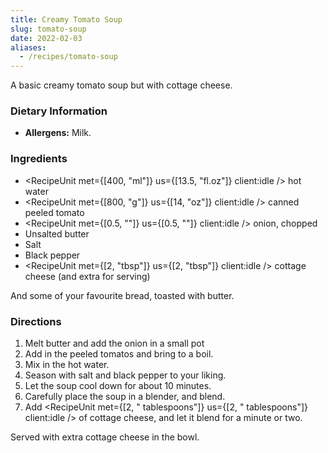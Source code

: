 ```yaml
---
title: Creamy Tomato Soup
slug: tomato-soup
date: 2022-02-03
aliases:
  - /recipes/tomato-soup
---
```


A basic creamy tomato soup but with cottage cheese.

### Dietary Information

- **Allergens:** Milk.


<Recipe defaultServing={2} client:load />

### Ingredients

- <RecipeUnit met={[400, "ml"]} us={[13.5, "fl.oz"]} client:idle /> hot water
- <RecipeUnit met={[800, "g"]} us={[14, "oz"]} client:idle /> canned peeled
  tomato
- <RecipeUnit met={[0.5, ""]} us={[0.5, ""]} client:idle /> onion, chopped
- Unsalted butter
- Salt
- Black pepper
- <RecipeUnit met={[2, "tbsp"]} us={[2, "tbsp"]} client:idle /> cottage cheese
  (and extra for serving)

And some of your favourite bread, toasted with butter.

### Directions

1. Melt butter and add the onion in a small pot
2. Add in the peeled tomatos and bring to a boil.
3. Mix in the hot water.
4. Season with salt and black pepper to your liking.
5. Let the soup cool down for about 10 minutes.
6. Carefully place the soup in a blender, and blend.
7. Add <RecipeUnit met={[2, " tablespoons"]} us={[2, " tablespoons"]} client:idle />
   of cottage cheese, and let it blend for a minute or two.

Served with extra cottage cheese in the bowl.
